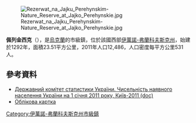 {{No footnotes|time=2015-09-16T07:26:50+00:00}}
{{coord|48|48|37|N|24|10|55|E|scale:30000|display=title}}

[[Image:Rezerwat_na_Jajku_Perehynskim-Nature_Reserve_at_Jajko_Perehynskie.jpg|thumb]]

'''佩列金西克'''（{{lang-uk|Перегінське}}），是[[烏克蘭|烏克蘭]]的市級鎮，位於該國西部[[伊萬諾-弗蘭科夫斯克州|伊萬諾-弗蘭科夫斯克州]]，始建於1292年，面積23.51平方公里，2011年人口12,486，人口密度每平方公里531人。

==參考資料==
*[https://web.archive.org/web/20121010205321/http://stat6.stat.lviv.ua/PXWEB2007/ukr/publ/2011/chnas.zip Державний комітет статистики України. Чисельність наявного населення України на 1 січня 2011 року, Київ-2011 (doc)]
* [http://gska2.rada.gov.ua/pls/z7502/A005?rdat1=09.07.2008&rf7571=14085 Облікова картка]{{dead link|date=2017年11月 |bot=InternetArchiveBot |fix-attempted=yes }}

{{DEFAULTSORT:Перегінське}}
[[Category:伊萬諾-弗蘭科夫斯克州市級鎮|Category:伊萬諾-弗蘭科夫斯克州市級鎮]]


{{IvanoFrankivsk-geo-stub}}